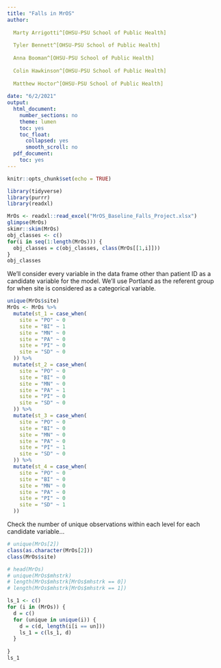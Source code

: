 ```yaml
---
title: "Falls in MrOS"
author:
  
  Marty Arrigotti^[OHSU-PSU School of Public Health]
  
  Tyler Bennett^[OHSU-PSU School of Public Health]
  
  Anna Booman^[OHSU-PSU School of Public Health]
  
  Colin Hawkinson^[OHSU-PSU School of Public Health]
  
  Matthew Hoctor^[OHSU-PSU School of Public Health]
  
date: "6/2/2021"
output:
  html_document:
    number_sections: no
    theme: lumen
    toc: yes
    toc_float:
      collapsed: yes
      smooth_scroll: no
  pdf_document:
    toc: yes
---
```


```r
knitr::opts_chunk$set(echo = TRUE)
```

```r
library(tidyverse)
library(purrr)
library(readxl)

```

```r
MrOs <- readxl::read_excel("MrOS_Baseline_Falls_Project.xlsx")
glimpse(MrOs)
skimr::skim(MrOs)
obj_classes <- c()
for(i in seq(1:length(MrOs))) {
  obj_classes = c(obj_classes, class(MrOs[[1,i]]))
}
obj_classes

```

We'll consider every variable in the data frame other than patient ID as a candidate variable for the model. We'll use Portland as the referent group for when site is considered as a categorical variable. 

```r
unique(MrOs$site)
MrOs <- MrOs %>% 
  mutate(st_1 = case_when(
    site = "PO" ~ 0
    site = "BI" ~ 1
    site = "MN" ~ 0 
    site = "PA" ~ 0
    site = "PI" ~ 0
    site = "SD" ~ 0
  )) %>% 
  mutate(st_2 = case_when(
    site = "PO" ~ 0
    site = "BI" ~ 0
    site = "MN" ~ 0
    site = "PA" ~ 1
    site = "PI" ~ 0
    site = "SD" ~ 0
  )) %>%   
  mutate(st_3 = case_when(
    site = "PO" ~ 0
    site = "BI" ~ 0
    site = "MN" ~ 0
    site = "PA" ~ 0
    site = "PI" ~ 1
    site = "SD" ~ 0
  )) %>% 
  mutate(st_4 = case_when(
    site = "PO" ~ 0
    site = "BI" ~ 0
    site = "MN" ~ 0
    site = "PA" ~ 0
    site = "PI" ~ 0
    site = "SD" ~ 1
  ))

```

Check the number of unique observations within each level for each candidate variable... 

```r
# unique(MrOs[2])
class(as.character(MrOs[2]))
class(MrOs$site)

# head(MrOs)
# unique(MrOs$mhstrk)
# length(MrOs$mhstrk[MrOs$mhstrk == 0])
# length(MrOs$mhstrk[MrOs$mhstrk == 1])

ls_1 <- c()
for (i in (MrOs)) {
  d = c()
  for (unique in unique(i)) {
    d = c(d, length(i[i == un]))
    ls_1 = c(ls_1, d)
  }
  
}
ls_1

```






